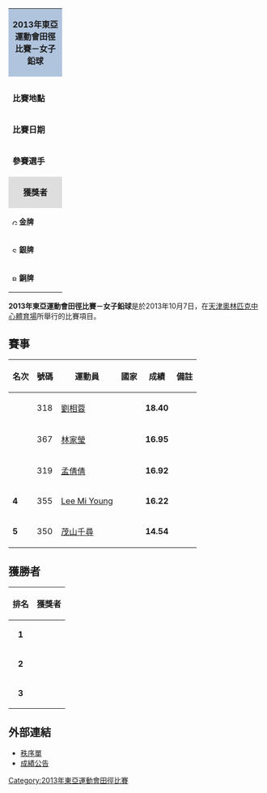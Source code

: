 {| class="toccolours" style="float: right; margin: 0 0 1em 1em; font-size: 90%;" width=220px
| colspan="2"  style="background:#b0c4de; text-align:center; height:30px;"| '''2013年東亞運動會田徑比賽－女子鉛球'''
|-
|colspan="2" style="text-align: center;"|
|- style="vertical-align:top;"
|colspan=2|
|- style="vertical-align:top;"
| '''比賽地點'''
| {{flag|CHN}}[[天津|天津]]
|- style="vertical-align:top;"
| '''比賽日期'''
| 2013年10月7日
|- style="vertical-align:top;"
|width=90|'''參賽選手'''
| 5
|-
|colspan="2" style="background: #dedede; text-align: center;"|'''獲獎者'''
|- style="vertical-align:top;" 
|  style="font-size:90%; width:90px;"|[[Image:Gold_medal_blank.svg|10px]] '''金牌'''
| {{flagIOC2athlete|[[劉相蓉|劉相蓉]]|CHN|2013年東亞運動會}}
|-
|  style="font-size:90%; width:90px;"|[[Image:Silver_medal_blank.svg|10px]] '''銀牌'''
| {{flagIOC2athlete|[[林家瑩|林家瑩]]|TPE|2013年東亞運動會}}
|-
|  style="font-size:90%; width:90px;"|[[Image:Bronze_medal_blank.svg|10px]] '''銅牌'''
| {{flagIOC2athlete|[[孟倩倩|孟倩倩]]|CHN|2013年東亞運動會}}
|}
'''2013年東亞運動會田徑比賽－女子鉛球'''是於2013年10月7日，在[[天津奧林匹克中心體育場|天津奧林匹克中心體育場]]所舉行的比賽項目。

== 賽事 ==
{| class="wikitable sortable" style="text-align:center; font-size:90%" 
|-
! 名次 !! 號碼 !! 運動員 !! 國家 !! 成績 !! 備註
|- 
| {{gold1}} || 318 || [[劉相蓉|劉相蓉]] || {{flagIOC2|CHN|2013年東亞運動會}} || '''18.40''' || 
|- 
| {{silver2}} || 367 || [[林家瑩|林家瑩]] || {{flagIOC2|TPE|2013年東亞運動會}} || '''16.95''' || 
|- 
| {{bronze3}} || 319 || [[孟倩倩|孟倩倩]] || {{flagIOC2|CHN|2013年東亞運動會}} || '''16.92''' || 
|- 
| '''4''' || 355 || [[Lee_Mi_Young|Lee Mi Young]] || {{flagIOC2|KOR|2013年東亞運動會}} || '''16.22''' || 
|- 
| '''5''' || 350 || [[茂山千尋|茂山千尋]] || {{flagIOC2|JPN|2013年東亞運動會}} || '''14.54''' || 
|}

== 獲勝者 ==
{| class="wikitable" style="margin: 0 auto;"
|-
!排名
!獲獎者
|- bgcolor=gold
|align=center|'''1'''
|align=left| {{flagIOC2athlete|[[劉相蓉|劉相蓉]]|CHN|2013年東亞運動會}}
|- bgcolor=silver
|align=center|'''2'''
|align=left| {{flagIOC2athlete|[[林家瑩|林家瑩]]|TPE|2013年東亞運動會}}
|- bgcolor=#cc9966
|align=center|'''3'''
|align=left| {{flagIOC2athlete|[[孟倩倩|孟倩倩]]|CHN|2013年東亞運動會}}
|}

== 外部連結 ==
* [http://data.tianjin2013.sports.sohu.com/data/PDF/AT/56072.pdf 秩序單]{{dead link|date=2017年11月 |bot=InternetArchiveBot |fix-attempted=yes }}
* [http://data.tianjin2013.sports.sohu.com/data/PDF/AT/56073.pdf 成績公告]{{dead link|date=2017年11月 |bot=InternetArchiveBot |fix-attempted=yes }}

[[Category:2013年東亞運動會田徑比賽|Category:2013年東亞運動會田徑比賽]]